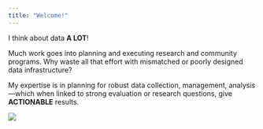 ```yaml
---
title: "Welcome!"
---
```


I think about data **A LOT**!

Much work goes into planning and executing research and community programs. Why waste all that effort with mismatched or poorly designed data infrastructure?

My expertise is in planning for robust data collection, management, analysis---which when linked to strong evaluation or research questions, give **ACTIONABLE** results.

![](logo.png)
